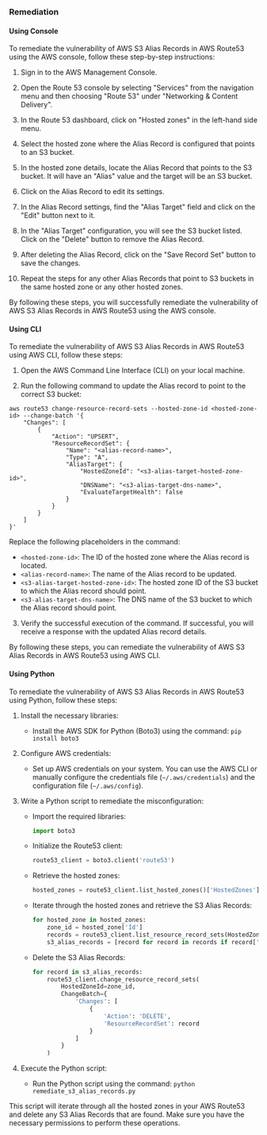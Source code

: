 ### Remediation

#### Using Console

To remediate the vulnerability of AWS S3 Alias Records in AWS Route53 using the AWS console, follow these step-by-step instructions:

1. Sign in to the AWS Management Console.
2. Open the Route 53 console by selecting "Services" from the navigation menu and then choosing "Route 53" under "Networking & Content Delivery".

3. In the Route 53 dashboard, click on "Hosted zones" in the left-hand side menu.

4. Select the hosted zone where the Alias Record is configured that points to an S3 bucket.

5. In the hosted zone details, locate the Alias Record that points to the S3 bucket. It will have an "Alias" value and the target will be an S3 bucket.

6. Click on the Alias Record to edit its settings.

7. In the Alias Record settings, find the "Alias Target" field and click on the "Edit" button next to it.

8. In the "Alias Target" configuration, you will see the S3 bucket listed. Click on the "Delete" button to remove the Alias Record.

9. After deleting the Alias Record, click on the "Save Record Set" button to save the changes.

10. Repeat the steps for any other Alias Records that point to S3 buckets in the same hosted zone or any other hosted zones.

By following these steps, you will successfully remediate the vulnerability of AWS S3 Alias Records in AWS Route53 using the AWS console.

#### Using CLI

To remediate the vulnerability of AWS S3 Alias Records in AWS Route53 using AWS CLI, follow these steps:

1. Open the AWS Command Line Interface (CLI) on your local machine.

2. Run the following command to update the Alias record to point to the correct S3 bucket:
```
aws route53 change-resource-record-sets --hosted-zone-id <hosted-zone-id> --change-batch '{
    "Changes": [
        {
            "Action": "UPSERT",
            "ResourceRecordSet": {
                "Name": "<alias-record-name>",
                "Type": "A",
                "AliasTarget": {
                    "HostedZoneId": "<s3-alias-target-hosted-zone-id>",
                    "DNSName": "<s3-alias-target-dns-name>",
                    "EvaluateTargetHealth": false
                }
            }
        }
    ]
}'
```
Replace the following placeholders in the command:
- `<hosted-zone-id>`: The ID of the hosted zone where the Alias record is located.
- `<alias-record-name>`: The name of the Alias record to be updated.
- `<s3-alias-target-hosted-zone-id>`: The hosted zone ID of the S3 bucket to which the Alias record should point.
- `<s3-alias-target-dns-name>`: The DNS name of the S3 bucket to which the Alias record should point.

3. Verify the successful execution of the command. If successful, you will receive a response with the updated Alias record details.

By following these steps, you can remediate the vulnerability of AWS S3 Alias Records in AWS Route53 using AWS CLI.

#### Using Python

To remediate the vulnerability of AWS S3 Alias Records in AWS Route53 using Python, follow these steps:

1. Install the necessary libraries:
   - Install the AWS SDK for Python (Boto3) using the command: `pip install boto3`

2. Configure AWS credentials:
   - Set up AWS credentials on your system. You can use the AWS CLI or manually configure the credentials file (`~/.aws/credentials`) and the configuration file (`~/.aws/config`).

3. Write a Python script to remediate the misconfiguration:
   - Import the required libraries:
     ```python
     import boto3
     ```

   - Initialize the Route53 client:
     ```python
     route53_client = boto3.client('route53')
     ```

   - Retrieve the hosted zones:
     ```python
     hosted_zones = route53_client.list_hosted_zones()['HostedZones']
     ```

   - Iterate through the hosted zones and retrieve the S3 Alias Records:
     ```python
     for hosted_zone in hosted_zones:
         zone_id = hosted_zone['Id']
         records = route53_client.list_resource_record_sets(HostedZoneId=zone_id)['ResourceRecordSets']
         s3_alias_records = [record for record in records if record['Type'] == 'A' and record.get('AliasTarget', {}).get('EvaluateTargetHealth') == False]
     ```

   - Delete the S3 Alias Records:
     ```python
     for record in s3_alias_records:
         route53_client.change_resource_record_sets(
             HostedZoneId=zone_id,
             ChangeBatch={
                 'Changes': [
                     {
                         'Action': 'DELETE',
                         'ResourceRecordSet': record
                     }
                 ]
             }
         )
     ```

4. Execute the Python script:
   - Run the Python script using the command: `python remediate_s3_alias_records.py`

This script will iterate through all the hosted zones in your AWS Route53 and delete any S3 Alias Records that are found. Make sure you have the necessary permissions to perform these operations.

